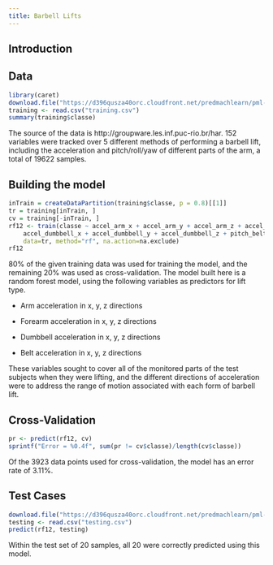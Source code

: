 ```yaml
---
title: Barbell Lifts
---
```


## Introduction

## Data
```r
library(caret)
download.file("https://d396qusza40orc.cloudfront.net/predmachlearn/pml-training.csv", "training.csv", "curl")
training <- read.csv("training.csv")
summary(training$classe)
```
<!-- Methods of lifting:
exactly according to the specification (Class A)
throwing the elbows to the front (Class B)
lifting the dumbbell only halfway (Class C)
lowering the dumbbell only halfway (Class D)
throwing the hips to the front (Class E) -->
The source of the data is http://groupware.les.inf.puc-rio.br/har. 152 variables were tracked over 5 different methods of performing a barbell lift, 
including the acceleration and pitch/roll/yaw of different parts of the arm, a total of 19622 samples.

## Building the model
```r
inTrain = createDataPartition(training$classe, p = 0.8)[[1]]
tr = training[inTrain, ]
cv = training[-inTrain, ]
rf12 <- train(classe ~ accel_arm_x + accel_arm_y + accel_arm_z + accel_forearm_x + accel_forearm_y + accel_forearm_z + 
    accel_dumbbell_x + accel_dumbbell_y + accel_dumbbell_z + pitch_belt + accel_belt_x + accel_belt_y + accel_belt_z, 
    data=tr, method="rf", na.action=na.exclude)
rf12
```
80% of the given training data was used for training the model, and the remaining 20% was used as cross-validation.
The model built here is a random forest model, using the following variables as predictors for lift type.

 * Arm acceleration in x, y, z directions

 * Forearm acceleration in x, y, z directions

 * Dumbbell acceleration in x, y, z directions

 * Belt acceleration in x, y, z directions

 These variables sought to cover all of the monitored parts of the test subjects when they were lifting, and the different directions of acceleration were to
  address the range of motion associated with each form of barbell lift.

## Cross-Validation
```r
pr <- predict(rf12, cv)
sprintf("Error = %0.4f", sum(pr != cv$classe)/length(cv$classe))
```
Of the 3923 data points used for cross-validation, the model has an error rate of 3.11%.

## Test Cases
```r
download.file("https://d396qusza40orc.cloudfront.net/predmachlearn/pml-testing.csv", "testing.csv", "curl")
testing <- read.csv("testing.csv")
predict(rf12, testing)
```
Within the test set of 20 samples, all 20 were correctly predicted using this model.
